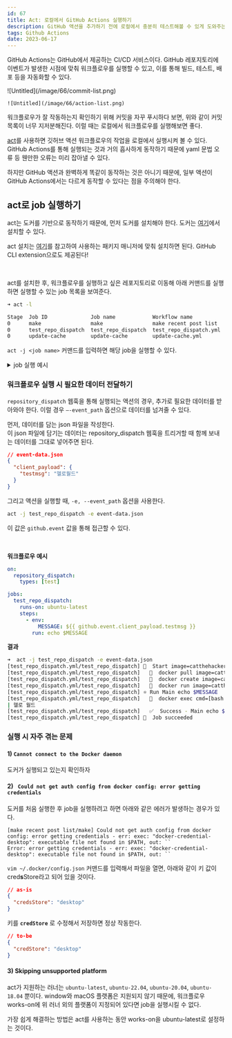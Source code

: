 ```yaml
---
id: 67
title: Act: 로컬에서 GitHub Actions 실행하기
description: GitHub 액션을 추가하기 전에 로컬에서 충분히 테스트해볼 수 있게 도와주는 act를 소개합니다
tags: Github Actions
date: 2023-06-17
---
```


GitHub Actions는 GitHub에서 제공하는 CI/CD 서비스이다. GitHub 레포지토리에 이벤트가 발생한 시점에 맞춰 워크플로우를 실행할 수 있고, 이를 통해 빌드, 테스트, 배포 등을 자동화할 수 있다.

<div style={{display: 'flex', alignItems: "center", gap: '8px'}}>
    ![Untitled](/image/66/commit-list.png)

    ![Untitled](/image/66/action-list.png)
</div>

워크플로우가 잘 작동하는지 확인하기 위해 커밋을 자꾸 푸시하다 보면, 위와 같이 커밋 목록이 너무 지저분해진다. 이럴 때는 로컬에서 워크플로우를 실행해보면 좋다.

[act](https://github.com/nektos/act)를 사용하면 깃허브 액션 워크플로우의 작업을 로컬에서 실행시켜 볼 수 있다. GitHub Actions를 통해 실행되는 것과 거의 흡사하게 동작하기 때문에 yaml 문법 오류 등 웬만한 오류는 미리 잡아낼 수 있다.

하지만 GitHub 액션과 완벽하게 똑같이 동작하는 것은 아니기 때문에, 일부 액션이 GitHub Actions에서는 다르게 동작할 수 있다는 점을 주의해야 한다.

## act로 job 실행하기

act는 도커를 기반으로 동작하기 때문에, 먼저 도커를 설치해야 한다. 도커는 [여기](https://docs.docker.com/get-docker/)에서 설치할 수 있다.

act 설치는 [여기](https://github.com/nektos/act#installation-through-package-managers)를 참고하여 사용하는 패키지 매니저에 맞춰 설치하면 된다. GitHub CLI extension으로도 제공된다!

<br/>

act를 설치한 후, 워크플로우를 실행하고 싶은 레포지토리로 이동해 아래 커맨드를 실행하면 실행할 수 있는 job 목록을 보여준다.

```bash
➜ act -l

Stage  Job ID              Job name            Workflow name           Workflow file           Events
0      make                make                make recent post list   make-post-list.yml      push
0      test_repo_dispatch  test_repo_dispatch  test_repo_dispatch.yml  test_repo_dispatch.yml  repository_dispatch
0      update-cache        update-cache        update-cache.yml        update-cache.yml        push
```

`act -j <job name>` 커맨드를 입력하면 해당 job을 실행할 수 있다.

<details>
    <summary>job 실행 예시</summary>

    아래는 node_modules를 캐싱하는 job을 실행한 예시이다. GitHub Actions를 통해 실행했을 때와 마찬가지로 actions/checkout, actions/cache 등의 액션도 실행
    가능하다.

    ```bash
    ➜ act -j update-cache

    [update-cache.yml/update-cache] 🚀 Start image=catthehacker/ubuntu:act-latest
    [update-cache.yml/update-cache] 🐳 docker pull image=catthehacker/ubuntu:act-latest platform= username=
    forcePull=true
    [update-cache.yml/update-cache] 🐳 docker create image=catthehacker/ubuntu:act-latest platform= entrypoint=["tail"
    "-f" "/dev/null"] cmd=[]
    [update-cache.yml/update-cache] 🐳 docker run image=catthehacker/ubuntu:act-latest platform= entrypoint=["tail" "-f"
    "/dev/null"] cmd=[]
    [update-cache.yml/update-cache] ☁ git clone 'https://github.com/actions/cache' # ref=v3
    [update-cache.yml/update-cache] ☁ git clone 'https://github.com/actions/setup-node' # ref=v3
    [update-cache.yml/update-cache] ⭐ Run Main checkout
    [update-cache.yml/update-cache] ✅ Success - Main checkout
    [update-cache.yml/update-cache] ⭐ Run Main cache
    [update-cache.yml/update-cache] 🐳 docker exec cmd=[node /var/run/act/actions/actions-cache@v3/dist/restore/index.js]
    user= workdir=
    [update-cache.yml/update-cache] 💬 ::debug::Resolved Keys:
    [update-cache.yml/update-cache] 💬 ::debug::["yarn-9cc36377e528932831996b38128b0fdc6877c9ca79b68cc3d5662350b35f01ca"]
    [update-cache.yml/update-cache] 💬 ::debug::Checking zstd --quiet --version
    [update-cache.yml/update-cache] 💬 ::debug::1.4.8
    [update-cache.yml/update-cache] 💬 ::debug::zstd version: 1.4.8
    [update-cache.yml/update-cache] 💬 ::debug::Resource Url:
    http://192.168.0.5:61533/_apis/artifactcache/cache?keys=yarn-9cc36377e528932831996b38128b0fdc6877c9ca79b68cc3d5662350b35f01ca&version=7fcda33c1e1d849a13bcc06f49b9ab64efc01ca9dabe4d7a8d0d387feef4fc88
    [update-cache.yml/update-cache] ⚙ ***
    [update-cache.yml/update-cache] 💬 ::debug::Cache Result:
    [update-cache.yml/update-cache] 💬
    ::debug::{"archiveLocation":"***","cacheKey":"yarn-9cc36377e528932831996b38128b0fdc6877c9ca79b68cc3d5662350b35f01ca","result":"hit"}
    [update-cache.yml/update-cache] 💬 ::debug::Archive Path: /tmp/04d57fde-08fb-4a24-b454-0f5810184ed4/cache.tzst
    (생략)
    | Cache Size: ~50 MB (52189089 B)
    | Cache restored successfully
    | Cache restored from key: yarn-9cc36377e528932831996b38128b0fdc6877c9ca79b68cc3d5662350b35f01ca
    [update-cache.yml/update-cache] ✅ Success - Main cache
    [update-cache.yml/update-cache] ⚙ ::set-output:: cache-hit=true
    [update-cache.yml/update-cache] ⭐ Run Post cache
    [update-cache.yml/update-cache] 🐳 docker exec cmd=[node /var/run/act/actions/actions-cache@v3/dist/save/index.js]
    user= workdir=
    [update-cache.yml/update-cache] 💬 ::debug::Cache state/key:
    yarn-9cc36377e528932831996b38128b0fdc6877c9ca79b68cc3d5662350b35f01ca
    | Cache hit occurred on the primary key yarn-9cc36377e528932831996b38128b0fdc6877c9ca79b68cc3d5662350b35f01ca, not
    saving cache.
    [update-cache.yml/update-cache] ✅ Success - Post cache
    [update-cache.yml/update-cache] 🏁 Job succeeded
    ```
</details>

### 워크플로우 실행 시 필요한 데이터 전달하기

`repository_dispatch` 웹훅을 통해 실행되는 액션의 경우, 추가로 필요한 데이터를 받아와야 한다. 이럴 경우 `—-event_path` 옵션으로 데이터를 넘겨줄 수 있다.

먼저, 데이터를 담는 json 파일을 작성한다.<br/>
이 json 파일에 담기는 데이터는 repository_dispatch 웹훅을 트리거할 때 함께 보내는 데이터를 그대로 넣어주면 된다.

```json
// event-data.json
{
  "client_payload": {
    "testmsg": "헬로월드"
  }
}
```

그리고 액션을 실행할 때, `-e, --event_path` 옵션을 사용한다.

```bash
act -j test_repo_dispatch -e event-data.json
```

이 값은 `github.event` 값을 통해 접근할 수 있다.

<br/>

**워크플로우 예시**
```yaml
on:
  repository_dispatch:
    types: [test]

jobs:
  test_repo_dispatch:
    runs-on: ubuntu-latest
    steps:
      - env:
          MESSAGE: ${{ github.event.client_payload.testmsg }}
        run: echo $MESSAGE
```

**결과**

```bash
➜  act -j test_repo_dispatch -e event-data.json
[test_repo_dispatch.yml/test_repo_dispatch] 🚀  Start image=catthehacker/ubuntu:act-latest
[test_repo_dispatch.yml/test_repo_dispatch]   🐳  docker pull image=catthehacker/ubuntu:act-latest platform= username= forcePull=true
[test_repo_dispatch.yml/test_repo_dispatch]   🐳  docker create image=catthehacker/ubuntu:act-latest platform= entrypoint=["tail" "-f" "/dev/null"] cmd=[]
[test_repo_dispatch.yml/test_repo_dispatch]   🐳  docker run image=catthehacker/ubuntu:act-latest platform= entrypoint=["tail" "-f" "/dev/null"] cmd=[]
[test_repo_dispatch.yml/test_repo_dispatch] ⭐ Run Main echo $MESSAGE
[test_repo_dispatch.yml/test_repo_dispatch]   🐳  docker exec cmd=[bash --noprofile --norc -e -o pipefail /var/run/act/workflow/0] user= workdir=
| 헬로 월드
[test_repo_dispatch.yml/test_repo_dispatch]   ✅  Success - Main echo $MESSAGE
[test_repo_dispatch.yml/test_repo_dispatch] 🏁  Job succeeded
```

### 실행 시 자주 겪는 문제

#### 1) `Cannot connect to the Docker daemon`

도커가 실행되고 있는지 확인하자

#### 2) ` Could not get auth config from docker config: error getting credentials`

도커를 처음 실행한 후 job을 실행하려고 하면 아래와 같은 에러가 발생하는 경우가 있다.

```
[make recent post list/make] Could not get auth config from docker config: error getting credentials - err: exec: "docker-credential-desktop": executable file not found in $PATH, out: ``
Error: error getting credentials - err: exec: "docker-credential-desktop": executable file not found in $PATH, out: ``
```

`vim ~/.docker/config.json` 커맨드를 입력해서 파일을 열면, 아래와 같이 키 값이 cred**s**Store라고 되어 있을 것이다.

```json
// as-is
{
  "credsStore": "desktop"
}
```

키를 **`credStore`** 로 수정해서 저장하면 정상 작동한다.

```json
// to-be
{
  "credStore": "desktop"
}
```

#### 3) Skipping unsupported platform

act가 지원하는 러너는 `ubuntu-latest`, `ubuntu-22.04`, `ubuntu-20.04`, `ubuntu-18.04` 뿐이다. window와 macOS 플랫폼은 지원되지 않기 때문에, 워크플로우 works-on에 위 러너 외의 플랫폼이 지정되어 있다면 job을 실행시킬 수 없다.

가장 쉽게 해결하는 방법은 act를 사용하는 동안 works-on을 ubuntu-latest로 설정하는 것이다.

